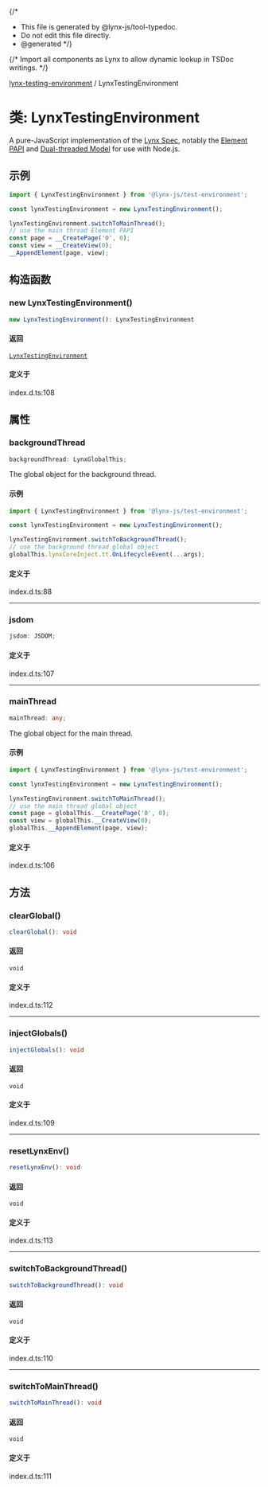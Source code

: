 {/*
* This file is generated by @lynx-js/tool-typedoc.
* Do not edit this file directly.
* @generated
*/}

{/* Import all components as Lynx to allow dynamic lookup in TSDoc writings. */}


[lynx-testing-environment](/api/lynx-testing-environment/index.mdx) / LynxTestingEnvironment

# 类: LynxTestingEnvironment

A pure-JavaScript implementation of the [Lynx Spec](https://lynxjs.org/guide/spec.html),
notably the [Element PAPI](https://lynxjs.org/api/engine/element-api) and [Dual-threaded Model](https://lynxjs.org/guide/spec#dual-threaded-model) for use with Node.js.

## 示例

```ts
import { LynxTestingEnvironment } from '@lynx-js/test-environment';

const lynxTestingEnvironment = new LynxTestingEnvironment();

lynxTestingEnvironment.switchToMainThread();
// use the main thread Element PAPI
const page = __CreatePage('0', 0);
const view = __CreateView(0);
__AppendElement(page, view);

```

## 构造函数

### new LynxTestingEnvironment()

```ts
new LynxTestingEnvironment(): LynxTestingEnvironment
```

#### 返回

[`LynxTestingEnvironment`](/api/lynx-testing-environment/Class.LynxTestingEnvironment.mdx)

#### 定义于

index.d.ts:108

## 属性

### backgroundThread

```ts
backgroundThread: LynxGlobalThis;
```

The global object for the background thread.

#### 示例

```ts
import { LynxTestingEnvironment } from '@lynx-js/test-environment';

const lynxTestingEnvironment = new LynxTestingEnvironment();

lynxTestingEnvironment.switchToBackgroundThread();
// use the background thread global object
globalThis.lynxCoreInject.tt.OnLifecycleEvent(...args);
```

#### 定义于

index.d.ts:88

***

### jsdom

```ts
jsdom: JSDOM;
```

#### 定义于

index.d.ts:107

***

### mainThread

```ts
mainThread: any;
```

The global object for the main thread.

#### 示例

```ts
import { LynxTestingEnvironment } from '@lynx-js/test-environment';

const lynxTestingEnvironment = new LynxTestingEnvironment();

lynxTestingEnvironment.switchToMainThread();
// use the main thread global object
const page = globalThis.__CreatePage('0', 0);
const view = globalThis.__CreateView(0);
globalThis.__AppendElement(page, view);
```

#### 定义于

index.d.ts:106

## 方法

### clearGlobal()

```ts
clearGlobal(): void
```

#### 返回

`void`

#### 定义于

index.d.ts:112

***

### injectGlobals()

```ts
injectGlobals(): void
```

#### 返回

`void`

#### 定义于

index.d.ts:109

***

### resetLynxEnv()

```ts
resetLynxEnv(): void
```

#### 返回

`void`

#### 定义于

index.d.ts:113

***

### switchToBackgroundThread()

```ts
switchToBackgroundThread(): void
```

#### 返回

`void`

#### 定义于

index.d.ts:110

***

### switchToMainThread()

```ts
switchToMainThread(): void
```

#### 返回

`void`

#### 定义于

index.d.ts:111
